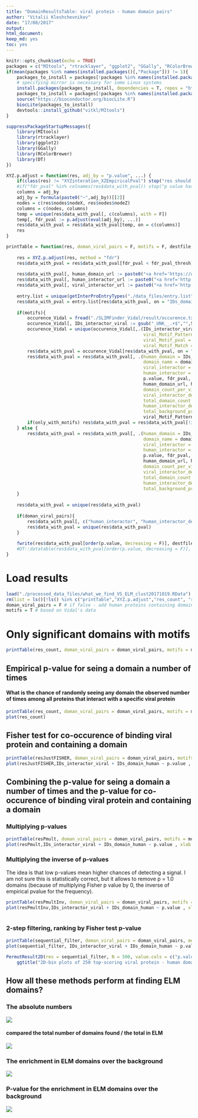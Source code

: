 ```yaml
---
title: "DomainResultsTable: viral protein - human domain pairs"
author: "Vitalii Kleshchevnikov"
date: "17/08/2017"
output: 
html_document: 
keep_md: yes
toc: yes
---
```


```r
knitr::opts_chunk$set(echo = TRUE)
packages = c("MItools", "rtracklayer", "ggplot2", "GGally", "RColorBrewer", "R.utils")
if(mean(packages %in% names(installed.packages()[,"Package"])) != 1){
    packages_to_install = packages[!packages %in% names(installed.packages()[,"Package"])]
    # specifying mirror is necessary for some Linux systems
    install.packages(packages_to_install, dependencies = T, repos = "http://mirrors.ebi.ac.uk/CRAN/")
    packages_to_install = packages[!packages %in% names(installed.packages()[,"Package"])]
    source("https://bioconductor.org/biocLite.R")
    biocLite(packages_to_install)
    devtools::install_github("vitkl/MItools")
}

suppressPackageStartupMessages({
    library(MItools)
    library(rtracklayer)
    library(ggplot2)
    library(GGally)
    library(RColorBrewer)
    library(DT)
})

XYZ.p.adjust = function(res, adj_by = "p.value", ...) {
    if(class(res) != "XYZinteration_XZEmpiricalPval") stop("res should be the output of permutationPval()")
    #if("fdr_pval" %in% colnames(res$data_with_pval)) stop("p value has already been fdr-corrected")
    columns = adj_by
    adj_by = formula(paste0("~",adj_by))[[2]]
    nodes = c(res$nodes$nodeX, res$nodes$nodeZ)
    columns = c(nodes, columns)
    temp = unique(res$data_with_pval[, c(columns), with = F])
    temp[, fdr_pval := p.adjust(eval(adj_by), ...)]
    res$data_with_pval = res$data_with_pval[temp, on = c(columns)]
    res
}

printTable = function(res, doman_viral_pairs = F, motifs = F, destfile, fdr_pval_thresh = 1, only_with_motifs = F){
    
    res = XYZ.p.adjust(res, method = "fdr")
    res$data_with_pval = res$data_with_pval[fdr_pval < fdr_pval_thresh]
    
    res$data_with_pval[, human_domain_url := paste0("<a href='https://www.ebi.ac.uk/interpro/entry/",IDs_domain_human,"'>",IDs_domain_human,"</a>")]
    res$data_with_pval[, human_interactor_url := paste0("<a href='http://www.uniprot.org/uniprot/",IDs_interactor_human,"'>",IDs_interactor_human,"</a>")]
    res$data_with_pval[, viral_interactor_url := paste0("<a href='http://www.uniprot.org/uniprot/",IDs_interactor_viral,"'>",IDs_interactor_viral,"</a>")]
    
    entry.list = unique(getInterProEntryTypes("./data_files/entry.list")[,.(IDs_domain_human = ENTRY_AC, domain_name = ENTRY_NAME)])
    res$data_with_pval = entry.list[res$data_with_pval, on = "IDs_domain_human", allow.cartesian=TRUE]
    
    if(motifs){
        occurence_Vidal = fread("./SLIMFinder_Vidal/result/occurence.txt")
        occurence_Vidal[, IDs_interactor_viral := gsub("_UNK__.+$","",Seq)]
        occurence_Vidal = unique(occurence_Vidal[,.(IDs_interactor_viral, 
                                                    viral_Motif_Pattern = Pattern,
                                                    viral_Motif_pval = Sig,
                                                    viral_Motif_Match = Match)])
        res$data_with_pval = occurence_Vidal[res$data_with_pval, on = "IDs_interactor_viral", allow.cartesian=TRUE]
        res$data_with_pval = res$data_with_pval[, .(human_domain = IDs_domain_human,
                                                    domain_name = domain_name,
                                                    viral_interactor = IDs_interactor_viral,
                                                    human_interactor = IDs_interactor_human,
                                                    p.value, fdr_pval, observed_statistic,
                                                    human_domain_url, human_interactor_url, viral_interactor_url,
                                                    domain_count_per_viral_interactor = domain_count_per_IDs_interactor_viral,
                                                    viral_interactor_degree = IDs_interactor_viral_degree, 
                                                    total_domain_count = domain_count,
                                                    human_interactor_degree = IDs_interactor_human_degree,
                                                    total_background_proteins = N_prot_w_interactors,
                                                    viral_Motif_Pattern, viral_Motif_pval, viral_Motif_Match)]
        if(only_with_motifs) res$data_with_pval = res$data_with_pval[!is.na(viral_Motif_Pattern)]
    } else {
        res$data_with_pval = res$data_with_pval[, .(human_domain = IDs_domain_human,
                                                    domain_name = domain_name,
                                                    viral_interactor = IDs_interactor_viral,
                                                    human_interactor = IDs_interactor_human,
                                                    p.value, fdr_pval, observed_statistic,
                                                    human_domain_url, human_interactor_url, viral_interactor_url,
                                                    domain_count_per_viral_interactor = domain_count_per_IDs_interactor_viral,
                                                    viral_interactor_degree = IDs_interactor_viral_degree, 
                                                    total_domain_count = domain_count,
                                                    human_interactor_degree = IDs_interactor_human_degree,
                                                    total_background_proteins = N_prot_w_interactors)]
    }
    
    res$data_with_pval = unique(res$data_with_pval)
    
    if(doman_viral_pairs){
        res$data_with_pval[, c("human_interactor", "human_interactor_degree", "human_interactor_url") := NULL]
        res$data_with_pval = unique(res$data_with_pval)
    }
    
    fwrite(res$data_with_pval[order(p.value, decreasing = F)], destfile, sep = "\t")
    #DT::datatable(res$data_with_pval[order(p.value, decreasing = F)], escape = FALSE)
}
```

# Load results

```r
load("./processed_data_files/what_we_find_VS_ELM_clust20171019.RData")
rm(list = ls()[!ls() %in% c("printTable","XYZ.p.adjust","res_count", "resJustFISHER", "resPmult", "resPmultInv", "sequential_filter")])
doman_viral_pairs = F # if false - add human proteins containing domains
motifs = T # based on Vidal's data
```

# Only significant domains with motifs
```r
printTable(res_count, doman_viral_pairs = doman_viral_pairs, motifs = motifs, destfile = "./results/domains_empirical_p_value_motifs.tsv", only_with_motifs = T)
```

## Empirical p-value for seing a domain a number of times
#### What is the chance of randomly seeing any domain the observed number of times among all proteins that interact with a specific viral protein

```r
printTable(res_count, doman_viral_pairs = doman_viral_pairs, motifs = motifs, destfile = "./results/domains_empirical_p_value.tsv")
plot(res_count)
```


## Fisher test for co-occurence of binding viral protein and containing a domain

```r
printTable(resJustFISHER, doman_viral_pairs = doman_viral_pairs, motifs = motifs, destfile = "./results/domains_fisher_test.tsv")
plot(resJustFISHER,IDs_interactor_viral + IDs_domain_human ~ p.value , xlab = "Fisher's Exact Test pvalue", breaks = seq(-0.01, 1.01, 0.01))
```

## Combining the p-value for seing a domain a number of times and the p-value for co-occurence of binding viral protein and containing a domain

### Multiplying p-values

```r
printTable(resPmult, doman_viral_pairs = doman_viral_pairs, motifs = motifs, destfile = "./results/domains_empirical_p_value_X_fisher_test.tsv")
plot(resPmult,IDs_interactor_viral + IDs_domain_human ~ p.value , xlab = "Fisher's Exact Test pvalue * \nempirical P value for observing domain in N proteins", breaks = seq(-0.01,1.01, 0.01))
```

### Multiplying the inverse of p-values

The idea is that low p-values mean higher chances of detecting a signal. I am not sure this is statistically correct, but it allows to remove p = 1.0 domains (because of multiplying Fisher p value by 0, the inverse of empirical pvalue for the frequency).

```r
printTable(resPmultInv, doman_viral_pairs = doman_viral_pairs, motifs = motifs, destfile = "./results/domains_inv_empirical_p_value_X_inv_fisher_test.tsv")
plot(resPmultInv,IDs_interactor_viral + IDs_domain_human ~ p.value , xlab = "Inverse of Fisher's Exact Test pvalue * \ninverse of empirical P value for observing domain in N proteins", breaks = seq(-0.01, 
                                                                                                                                                                                                      1.01, 0.01))
```

### 2-step filtering, ranking by Fisher test p-value

```r
printTable(sequential_filter, doman_viral_pairs = doman_viral_pairs, motifs = motifs, destfile = "./results/domains_sequential_filter.tsv")
plot(sequential_filter, IDs_interactor_viral + IDs_domain_human ~ p.value, xlab = "Fisher's Exact Test pvalue", breaks = seq(-0.01, 
                                                                                                                             1.01, 0.01))
PermutResult2D(res = sequential_filter, N = 500, value.cols = c("p.value", "Emp.p.value")) +
    ggtitle("2D-bin plots of 250 top-scoring viral protein - human domain pairs, \n statistic: count of a domain among interacting partners of a viral protein")
```

## How all these methods perform at finding ELM domains?

### The absolute numbers

![](./images/benchmarkDomains_absolute_numbers.png)

#### compared the total number of domains found / the total in ELM
![](./images/benchmarkDomains_absolute_numbers_all.png)

### The enrichment in ELM domains over the background

![](./images/benchmarkDomains_overrepresentation.png)

### P-value for the enrichment in ELM domains over the background

![](./images/benchmarkDomains_pvalue.png)
